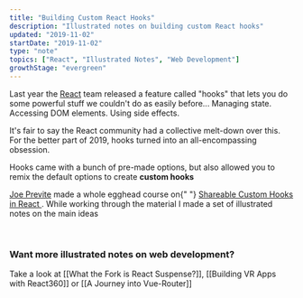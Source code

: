 ```yaml
---
title: "Building Custom React Hooks"
description: "Illustrated notes on building custom React hooks"
updated: "2019-11-02"
startDate: "2019-11-02"
type: "note"
topics: ["React", "Illustrated Notes", "Web Development"]
growthStage: "evergreen"
---
```



<RemoteImage
	width="500px"
	src="https://res.cloudinary.com/dg3gyk0gu/image/upload/c_scale,w_500/v1591783100/maggieappleton.com/egghead-course-notes/custom-react-hooks/thumb_2x.png"
	alt="Objects hanging off a series of hooks"
/>

<Spacer size="small" />

<IntroParagraph>Last year the [React](https://reactjs.org/docs/hooks-intro.html) team released a feature called "hooks" that lets you do some powerful stuff we couldn't do as easily before... Managing state. Accessing DOM elements. Using side effects.</IntroParagraph>

It's fair to say the React community had a collective melt-down over this. For the better part of 2019, hooks turned into an all-encompassing obsession.

Hooks came with a bunch of pre-made options, but also allowed you to remix the default options to create **custom hooks**

<ImageLink href="https://egghead.io/courses/shareable-custom-hooks-in-react">
	<RemoteImage
		width="800px"
		alt="Shareable Custom Hooks in React"
		src="https://og-image-egghead-course.now.sh/shareable-custom-hooks-in-react"
		framed
	/>
</ImageLink>

<p>
	<a href="https://twitter.com/jsjoeio/">Joe Previte</a> made a whole egghead
	course on{" "}
	<a href="https://egghead.io/courses/shareable-custom-hooks-in-react/">
		Shareable Custom Hooks in React
	</a>
	. While working through the material I made a set of illustrated notes on the
	main ideas
</p>

<br />

<RemoteImage
	width="1000px"
	src="https://res.cloudinary.com/dg3gyk0gu/image/upload/c_scale,w_950/v1578937254/maggieappleton.com/egghead-course-notes/custom-react-hooks/customhooks-1.png"
	alt="Making shareable custom react hooks"
/>

<RemoteImage
	width="1000px"
	src="https://res.cloudinary.com/dg3gyk0gu/image/upload/c_scale,w_950/v1578937254/maggieappleton.com/egghead-course-notes/custom-react-hooks/customhooks-2.png"
	alt="Making shareable custom react hooks"
/>

<RemoteImage
	width="1000px"
	src="https://res.cloudinary.com/dg3gyk0gu/image/upload/c_scale,w_950/v1578937257/maggieappleton.com/egghead-course-notes/custom-react-hooks/customhooks-3.png"
	alt="Making shareable custom react hooks"
/>

<RemoteImage
	width="1000px"
	src="https://res.cloudinary.com/dg3gyk0gu/image/upload/c_scale,w_950/v1578937255/maggieappleton.com/egghead-course-notes/custom-react-hooks/customhooks-4.png"
	alt="Making shareable custom react hooks"
/>

<RemoteImage
	width="1000px"
	src="https://res.cloudinary.com/dg3gyk0gu/image/upload/c_scale,w_950/v1578937255/maggieappleton.com/egghead-course-notes/custom-react-hooks/customhooks-5.png"
	alt="Making shareable custom react hooks"
/>

### Want more illustrated notes on web development?

Take a look at [[What the Fork is React Suspense?]], [[Building VR Apps with React360]] or [[A Journey into Vue-Router]]

